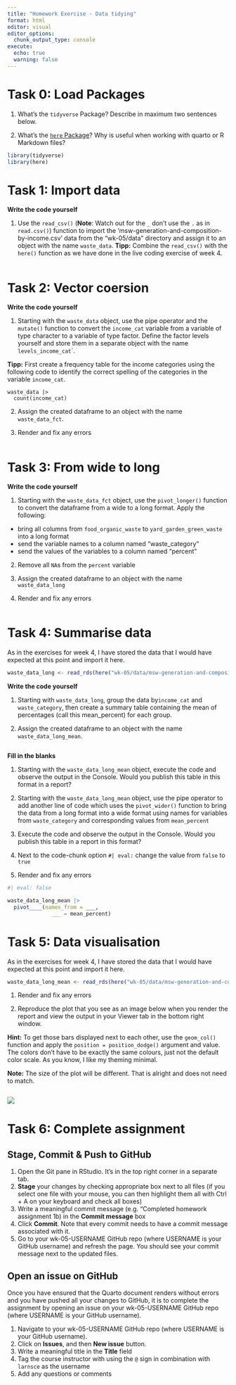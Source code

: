 ```yaml
---
title: "Homework Exercise - Data tidying"
format: html
editor: visual
editor_options: 
  chunk_output_type: console
execute:
  echo: true
  warning: false
---
```


# Task 0: Load Packages

1.  What's the `tidyverse` Package? Describe in maximum two sentences below.

2.  What's the [`here` Package](https://here.r-lib.org/articles/here.html)? Why is useful when working with quarto or R Markdown files?

```r
library(tidyverse)
library(here)
```

# Task 1: Import data

**Write the code yourself**

1.  Use the `read_csv()` (**Note**: Watch out for the `_` don't use the `.` as in `read.csv()`) function to import the 'msw-generation-and-composition-by-income.csv' data from the "wk-05/data" directory and assign it to an object with the name `waste_data`. **Tipp:** Combine the `read_csv()` with the `here()` function as we have done in the live coding exercise of week 4.

```r


```

# Task 2: Vector coersion

**Write the code yourself**

1.  Starting with the `waste_data` object, use the pipe operator and the `mutate()` function to convert the `income_cat` variable from a variable of type character to a variable of type factor. Define the factor levels yourself and store them in a separate object with the name `levels_income_cat`\`.

**Tipp:** First create a frequency table for the income categories using the following code to identify the correct spelling of the categories in the variable `income_cat`.

```         
waste_data |> 
  count(income_cat)
```

2.  Assign the created dataframe to an object with the name `waste_data_fct`.

3.  Render and fix any errors

```r


```

# Task 3: From wide to long

**Write the code yourself**

1.  Starting with the `waste_data_fct` object, use the `pivot_longer()` function to convert the dataframe from a wide to a long format. Apply the following:

-   bring all columns from `food_organic_waste` to `yard_garden_green_waste` into a long format
-   send the variable names to a column named "waste_category"
-   send the values of the variables to a column named "percent"

2.  Remove all `NA`s from the `percent` variable

3.  Assign the created dataframe to an object with the name `waste_data_long`

4.  Render and fix any errors

```r


```

# Task 4: Summarise data

As in the exercises for week 4, I have stored the data that I would have expected at this point and import it here.

```r

waste_data_long <- read_rds(here("wk-05/data/msw-generation-and-composition-by-income-long.rds"))

```

**Write the code yourself**

1.  Starting with `waste_data_long`, group the data by`income_cat` and `waste_category`, then create a summary table containing the mean of percentages (call this mean_percent) for each group.

2.  Assign the created dataframe to an object with the name `waste_data_long_mean`.

```r


```

**Fill in the blanks**

1.  Starting with the `waste_data_long_mean` object, execute the code and observe the output in the Console. Would you publish this table in this format in a report?

2.  Starting with the `waste_data_long_mean` object, use the pipe operator to add another line of code which uses the `pivot_wider()` function to bring the data from a long format into a wide format using names for variables from `waste_category` and corresponding values from `mean_percent`

3.  Execute the code and observe the output in the Console. Would you publish this table in a report in this format?

4.  Next to the code-chunk option `#| eval:` change the value from `false` to `true`

5.  Render and fix any errors

```r
#| eval: false

waste_data_long_mean |> 
  pivot____(names_from = ___,
              ___ = mean_percent) 


```

# Task 5: Data visualisation

As in the exercises for week 4, I have stored the data that I would have expected at this point and import it here.

```r

waste_data_long_mean <- read_rds(here("wk-05/data/msw-generation-and-composition-by-income-long-mean.rds"))

```

1.  Render and fix any errors

2.  Reproduce the plot that you see as an image below when you render the report and view the output in your Viewer tab in the bottom right window.

**Hint:** To get those bars displayed next to each other, use the `geom_col()` function and apply the `position = position_dodge()` argument and value. The colors don't have to be exactly the same colours, just not the default color scale. As you know, I like my theming minimal.

**Note:** The size of the plot will be different. That is alright and does not need to match.

```r


```

![](figs/fig-01-mean-waste-composition-by-income.png)

# Task 6: Complete assignment

## Stage, Commit & Push to GitHub

1.  Open the Git pane in RStudio. It's in the top right corner in a separate tab.
2.  **Stage** your changes by checking appropriate box next to all files (if you select one file with your mouse, you can then highlight them all with Ctrl + A on your keyboard and check all boxes)
3.  Write a meaningful commit message (e.g. "Completed homework assignment 1b) in the **Commit message** box
4.  Click **Commit**. Note that every commit needs to have a commit message associated with it.
5.  Go to your wk-05-USERNAME GitHub repo (where USERNAME is your GitHub username) and refresh the page. You should see your commit message next to the updated files.

## Open an issue on GitHub

Once you have ensured that the Quarto document renders without errors and you have pushed all your changes to GitHub, it is to complete the assignment by opening an issue on your wk-05-USERNAME GitHub repo (where USERNAME is your GitHub username).

1.  Navigate to your wk-05-USERNAME GitHub repo (where USERNAME is your GitHub username).
2.  Click on **Issues**, and then **New issue** button.
3.  Write a meaningful title in the **Title** field
4.  Tag the course instructor with using the `@` sign in combination with `larnsce` as the username
5.  Add any questions or comments
